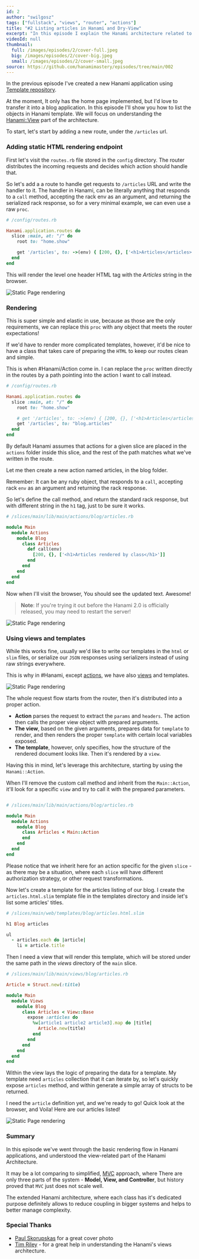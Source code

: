 ```yaml
---
id: 2
author: "swilgosz"
tags: ["fullstack", "views", "router", "actions"]
title: "#2 Listing articles in Hanami and Dry-View"
excerpt: "In this episode I explain the Hanami architecture related to views rendering, by using Hanami View, Hanami Actions and templates, to list articles for a blog applicaton."
videoId: null
thumbnail:
  full: /images/episodes/2/cover-full.jpeg
  big: /images/episodes/2/cover-big.jpeg
  small: /images/episodes/2/cover-small.jpeg
source: https://github.com/hanamimastery/episodes/tree/main/002
---
```


In the previous episode I've created a new Hanami application using [Template repository](/episodes/1-creating-hanami-application).

At the moment, It only has the home page implemented, but I'd love to transfer it into a blog application. In this episode I'll show you how to list the objects in Hanami template. We will focus on understanding the [Hanami::View](https://github.com/hanami/view) part of the architecture.

To start, let's start by adding a new route, under the `/articles` url.

### Adding static HTML rendering endpoint

First let's visit the `routes.rb` file stored in the `config` directory. The router distributes the incoming requests and decides which action should handle that.

So let's add a a route to handle get requests to `/articles` URL and write the handler to it. The handler in Hanami, can be literally anything that responds to a `call` method, accepting the rack env as an argument, and returning the serialized rack response, so for a very minimal example, we can even use a raw `proc`.

```ruby
# /config/routes.rb

Hanami.application.routes do
  slice :main, at: "/" do
    root to: "home.show"

    get '/articles', to: ->(env) { [200, {}, ['<h1>Articles</articles>']] }
  end
end
```

This will render the level one header HTML tag with the _Articles_ string in the browser.

![Static Page rendering](/images/episodes/2/static-browser.png)

### Rendering

This is super simple and elastic in use, because as those are the only requirements, we can replace this `proc` with any object that meets the router expectations!

If we'd have to render more complicated templates, however, it'd be nice to have a class that takes care of preparing the `HTML` to keep our routes clean and simple.

This is when #Hanami/Action come in. I can replace the `proc` written directly in the routes by a path pointing into the action I want to call instead.

```ruby
# /config/routes.rb

Hanami.application.routes do
  slice :main, at: "/" do
    root to: "home.show"

    # get '/articles', to: ->(env) { [200, {}, ['<h1>Articles</articles>']] }
    get '/articles', to: "blog.articles"
  end
end
```

By default Hanami assumes that actions for a given slice are placed in the `actions` folder inside this slice, and the rest of the path matches what we've written in the route.

Let me then create a new action named articles, in the blog folder.

Remember: It can be any ruby object, that responds to a `call`, accepting rack `env` as an argument and returning the rack response.

So let's define the call method, and return the standard rack response, but with different string in the `h1` tag, just to be sure it works.

```ruby
# /slices/main/lib/main/actions/blog/articles.rb

module Main
  module Actions
    module Blog
      class Articles
        def call(env)
          [200, {}, ['<h1>Articles rendered by class</h1>']]
        end
      end
    end
  end
end
```

Now when I'll visit the browser, You should see the updated text. Awesome!

> **Note**: If you're trying it out before the Hanami 2.0 is officially released, you may need to restart the server!

![Static Page rendering](/images/episodes/2/static-browser-from-action.png)

### Using views and templates

While this works fine, usually we'd like to write our templates in the `html` or `slim` files, or serialize our `JSON` responses using serializers instead of using raw strings everywhere.

This is why in #Hanami, except [actions](https://github.com/hanami/controller#actions), we have also [views](https://github.com/hanami/view) and templates.

![Static Page rendering](/images/episodes/2/request-flow.png)

The whole request flow starts from the router, then it's distributed into a proper action.

- **Action** parses the request to extract the `params` and `headers`. The action then calls the proper view object with prepared arguments.
- **The view**, based on the given arguments, prepares data for `template` to render, and then renders the proper `template` with certain local variables exposed.
- **The template**, however, only specifies, how the structure of the rendered document looks like. Then it's rendered by a `view`.

Having this in mind, let's leverage this architecture, starting by using the `Hanami::Action`.

When I'll remove the custom call method and inherit from the `Main::Action`, it'll look for a specific `view` and try to call it with the prepared parameters.

```ruby

# /slices/main/lib/main/actions/blog/articles.rb

module Main
  module Actions
    module Blog
      class Articles < Main::Action
      end
    end
  end
end
```

Please notice that we inherit here for an action specific for the given `slice` - as there may be a situation, where each `slice` will have different authorization strategy, or other request transformations.

Now let's create a template for the articles listing of our blog. I create the `articles.html.slim`  template file in the templates directory and inside let's list some articles' titles.

```ruby
# /slices/main/web/templates/blog/articles.html.slim

h1 Blog articles

ul
  - articles.each do |article|
    li = article.title
```

Then I need a view that will render this template, which will be stored under the same path in the _views_ directory of the `main` slice.

```ruby
# /slices/main/lib/main/views/blog/articles.rb

Article = Struct.new(:title)

module Main
  module Views
    module Blog
      class Articles < View::Base
        expose :articles do
          %w[article1 article2 article3].map do |title|
            Article.new(title)
          end
        end
      end
    end
  end
end
```

Within the view lays the logic of preparing the data for a template. My template need `articles` collection that it can iterate by, so let's quickly expose `articles` method, and within generate a simple array of structs to be returned.

I need the `article` definition yet, and we're ready to go! Quick look at the browser, and Voila! Here are our articles listed!

![Static Page rendering](/images/episodes/2/articles.png)

### Summary

In this episode we've went through the basic rendering flow in Hanami applications, and understood the view-related part of the Hanami Architecture.

It may be a lot comparing to simplified, [MVC](https://www.tutorialspoint.com/mvc_framework/mvc_framework_introduction.htm) approach, where There are only three parts of the system - **Model, View, and Controller**, but history proved that `MVC` just does not scale well.

The extended Hanami architecture, where each class has it's dedicated purpose definitely allows to reduce coupling in bigger systems and helps to better manage complexity.

### Special Thanks

- [Paul Skorupskas](https://unsplash.com/@pawelskor) for a great cover photo
- [Tim Riley](https://timriley.info/) - for a great help in understanding the Hanami's views architecture.
